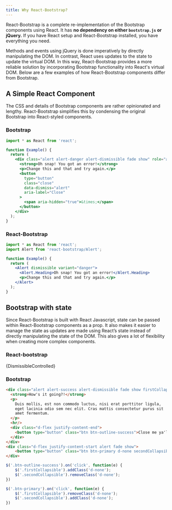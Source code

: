```yaml
---
title: Why React-Bootstrap?
---
```



React-Bootstrap is a complete re-implementation of the
Bootstrap components using React. It has **no dependency
on either `bootstrap.js` or jQuery.** If you have React
setup and React-Bootstrap installed, you have everything
you need.

Methods and events using jQuery is done imperatively
by directly manipulating the DOM. In contrast, React
uses updates to the state to update the virtual DOM.
In this way, React-Bootstrap provides a more reliable
solution by incorporating Bootstrap functionality into
React's virtual DOM. Below are a few examples of how
React-Bootstrap components differ from Bootstrap.

## A Simple React Component

The CSS and details of Bootstrap components are rather
opinionated and lengthy. React-Bootstrap simplifies
this by condensing the original Bootstrap into React-styled
components.

### Bootstrap

```jsx
import * as React from 'react';

function Example() {
  return (
    <div class="alert alert-danger alert-dismissible fade show" role="alert">
      <strong>Oh snap! You got an error!</strong>
      <p>Change this and that and try again.</p>
      <button
        type="button"
        class="close"
        data-dismiss="alert"
        aria-label="Close"
      >
        <span aria-hidden="true">&times;</span>
      </button>
    </div>
  );
}
```

### React-Bootstrap

```jsx
import * as React from 'react';
import Alert from 'react-bootstrap/Alert';

function Example() {
  return (
    <Alert dismissible variant="danger">
      <Alert.Heading>Oh snap! You got an error!</Alert.Heading>
      <p>Change this and that and try again.</p>
    </Alert>
  );
}
```

## Bootstrap with state

Since React-Bootstrap is built with React Javascript, state
can be passed within React-Bootstrap components as a prop.
It also makes it easier to manage the state as updates are
made using React’s state instead of directly manipulating
the state of the DOM. This also gives a lot of flexibility
when creating more complex components.

### React-bootstrap

<CodeBlock language="jsx" live>
  {DismissibleControlled}
</CodeBlock>

### Bootstrap

```html
<div class="alert alert-success alert-dismissible fade show firstCollapsible" role="alert">
  <strong>How's it going?!</strong>
  <p>
    Duis mollis, est non commodo luctus, nisi erat porttitor ligula,
    eget lacinia odio sem nec elit. Cras mattis consectetur purus sit
    amet fermentum.
  </p>
  <hr/>
  <div class="d-flex justify-content-end">
	<button type="button" class="btn btn-outline-success">Close me ya'll!</button>
  </div>
</div>
<div class="d-flex justify-content-start alert fade show">
	<button type="button" class="btn btn-primary d-none secondCollapsible">Show Alert</button>
</div>
```

```js
$('.btn-outline-success').on('click', function(e) {
    $('.firstCollapsible').addClass('d-none');
    $('.secondCollapsible').removeClass('d-none');
})

$('.btn-primary').on('click', function(e) {
    $('.firstCollapsible').removeClass('d-none');
    $('.secondCollapsible').addClass('d-none');
})
```
